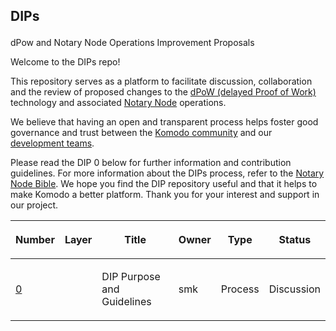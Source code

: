 <h2>DIPs</h2>
dPow and Notary Node Operations Improvement Proposals

Welcome to the DIPs repo!

This repository serves as a platform to facilitate discussion, collaboration and the review of proposed changes to the <a href="https://developers.komodoplatform.com/basic-docs/start-here/core-technology-discussions/delayed-proof-of-work.html">dPoW (delayed Proof of Work)</a> technology and associated <a href="https://steemit.com/komodo/@komodoplatform/blockchain-security-the-role-of-a-notary-node">Notary Node</a> operations.

We believe that having an open and transparent process helps foster good governance and trust between the <a href="https://komodoplatform.com/discord">Komodo community</a> and our <a href="https://github.com/orgs/KomodoPlatform/repositories">development teams</a>.

Please read the DIP 0 below for further information and contribution guidelines. For more information about the DIPs process, refer to the <a href="https://github.com/KomodoPlatform/dPoW/blob/add-dips/doc/bible.md#dpow-improvement-proposals">Notary Node Bible</a>.
We hope you find the DIP repository useful and that it helps to make Komodo a better platform. Thank you for your interest and support in our project.


{| class="wikitable sortable" style="width: auto; text-align: center; font-size: smaller; table-layout: fixed;"
!Number
!Layer
!Title
!Owner
!Type
!Status
|- style="background-color: #ffcfcf"
| [[dip-0000.mediawiki|0]]
|
| DIP Purpose and Guidelines
| smk
| Process
| Discussion
|}
